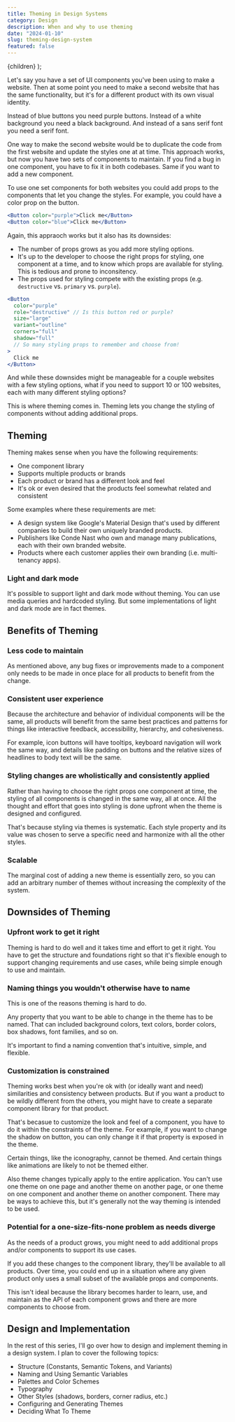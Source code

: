 ```yaml
---
title: Theming in Design Systems
category: Design
description: When and why to use theming
date: "2024-01-10"
slug: theming-design-system
featured: false
---
```


  <BlogPostLayout meta={meta}>{children}</BlogPostLayout>
);

Let's say you have a set of UI components you've been using to make a website. Then at some point you need to make a second website that has the same functionality, but it's for a different product with its own visual identity.

Instead of blue buttons you need purple buttons. Instead of a white background you need a black background. And instead of a sans serif font you need a serif font.

One way to make the second website would be to duplicate the code from the first website and update the styles one at at time. This approach works, but now you have two sets of components to maintain. If you find a bug in one component, you have to fix it in both codebases. Same if you want to add a new component.

To use one set components for both websites you could add props to the components that let you change the styles. For example, you could have a color prop on the button.

```jsx
<Button color="purple">Click me</Button>
<Button color="blue">Click me</Button>
```

Again, this appraoch works but it also has its downsides: 
- The number of props grows as you add more styling options.
- It's up to the developer to choose the right props for styling, one component at a time, and to know which props are available for styling. This is tedious and prone to inconsitency.
- The props used for styling compete with the existing props (e.g. `destructive` vs. `primary` vs. `purple`).

```jsx
<Button
  color="purple"
  role="destructive" // Is this button red or purple?
  size="large" 
  variant="outline"
  corners="full"
  shadow="full" 
  // So many styling props to remember and choose from!
>
  Click me
</Button>
```

And while these downsides might be manageable for a couple websites with a few styling options, what if you need to support 10 or 100 websites, each with many different styling options?

This is where theming comes in. Theming lets you change the styling of components without adding additional props.

## Theming

Theming makes sense when you have the following requirements:
- One component library
- Supports multiple products or brands
- Each product or brand has a different look and feel
- It's ok or even desired that the products feel somewhat related and consistent

Some examples where these requirements are met:
- A design system like Google's Material Design that's used by different companies to build their own uniquely branded products.
- Publishers like Conde Nast who own and manage many publications, each with their own branded website.
- Products where each customer applies their own branding (i.e. multi-tenancy apps).

### Light and dark mode
It's possible to support light and dark mode without theming. You can use media queries and hardcoded styling. But some implementations of light and dark mode are in fact themes.

## Benefits of Theming 

### Less code to maintain
As mentioned above, any bug fixes or improvements made to a component only needs to be made in once place for all products to benefit from the change.

### Consistent user experience
Because the architecture and behavior of individual components will be the same, all products will benefit from the same best practices and patterns for things like interactive feedback, accessibility, hierarchy, and cohesiveness.

For example, icon buttons will have tooltips, keyboard navigation will work the same way, and details like padding on buttons and the relative sizes of headlines to body text will be the same. 

### Styling changes are wholistically and consistently applied
Rather than having to choose the right props one component at time, the styling of all components is changed in the same way, all at once. All the thought and effort that goes into styling is done upfront when the theme is designed and configured. 

That's because styling via themes is systematic. Each style property and its value was chosen to serve a specific need and harmonize with all the other styles.

### Scalable
The marginal cost of adding a new theme is essentially zero, so you can add an arbitrary number of themes without increasing the complexity of the system.

## Downsides of Theming

### Upfront work to get it right

Theming is hard to do well and it takes time and effort to get it right. You have to get the structure and foundations right so that it's flexible enough to support changing requirements and use cases, while being simple enough to use and maintain.

### Naming things you wouldn't otherwise have to name
This is one of the reasons theming is hard to do.

Any property that you want to be able to change in the theme has to be named. That can included background colors, text colors, border colors, box shadows, font families, and so on.

It's important to find a naming convention that's intuitive, simple, and flexible.  

### Customization is constrained

Theming works best when you're ok with (or ideally want and need) similarities and consistency between products. But if you want a product to be wildly different from the others, you might have to create a separate component library for that product.

That's becasue to customize the look and feel of a component, you have to do it within the constraints of the theme. For example, if you want to change the shadow on button, you can only change it if that property is exposed in the theme. 

Certain things, like the iconography, cannot be themed. And certain things like animations are likely to not be themed either. 

Also theme changes typically apply to the entire application. You can't use one theme on one page and another theme on another page, or one theme on one component and another theme on another component. There may be ways to achieve this, but it's generally not the way theming is intended to be used.

### Potential for a one-size-fits-none problem as needs diverge

As the needs of a product grows, you might need to add additional props and/or components to support its use cases.

If you add these changes to the component library, they'll be available to all products. Over time, you could end up in a situation where any given product only uses a small subset of the available props and components.

This isn't ideal because the library becomes harder to learn, use, and maintain as the API of each component grows and there are more components to choose from. 

## Design and Implementation

In the rest of this series, I'll go over how to design and implement theming in a design system. I plan to cover the following topics:
- Structure (Constants, Semantic Tokens, and Variants)
- Naming and Using Semantic Variables 
- Palettes and Color Schemes
- Typography
- Other Styles (shadows, borders, corner radius, etc.)
- Configuring and Generating Themes
- Deciding What To Theme

